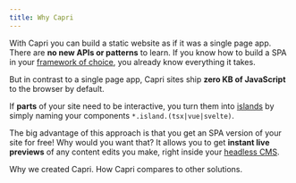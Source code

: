 ```yaml
---
title: Why Capri
---
```


With Capri you can build a static website as if it was a single page app.
There are **no new APIs or patterns** to learn. If you know how to build a SPA in your [framework
of choice](/docs/frameworks), you already know everything it takes.

But in contrast to a single page app, Capri sites ship **zero KB of JavaScript** to the browser by default.

If **parts** of your site need to be interactive, you turn them into [islands](/docs/project-structure/islands)
by simply naming your components `*.island.(tsx|vue|svelte)`.

The big advantage of this approach is that you get an SPA version of your site for free!
Why would you want that? It allows you to get **instant live previews** of any content edits you make,
right inside your [headless CMS](/docs/integrations).

<TwoCols>
  <Card link="/docs/why/motivation" title="Motivation">
    Why we created Capri.
  </Card>
  <Card link="/docs/why/capri-vs-x" title="Capri vs. X">
    How Capri compares to other solutions.
  </Card>
</TwoCols>
